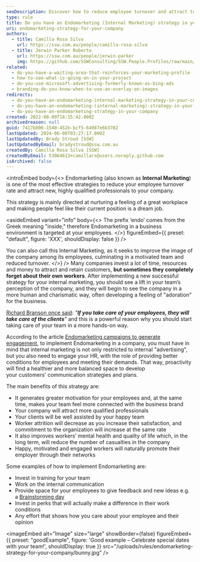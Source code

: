 ```yaml
---
seoDescription: Discover how to reduce employee turnover and attract top talent with an effective Endomarketing (Internal Marketing) strategy that nurtures a positive workplace culture.
type: rule
title: Do you have an Endomarketing (Internal Marketing) strategy in your company?
uri: endomarketing-strategy-for-your-company
authors:
  - title: Camilla Rosa Silva
    url: https://ssw.com.au/people/camilla-rosa-silva
  - title: Jerwin Parker Roberto
    url: https://ssw.com.au/people/jerwin-parker
    img: https://github.com/SSWConsulting/SSW.People.Profiles/raw/main/Jerwin-Parker/Images/Jerwin-Parker-Profile.jpg
related:
  - do-you-have-a-waiting-area-that-reinforces-your-marketing-profile
  - how-to-see-what-is-going-on-in-your-project
  - do-you-use-microsoft-advertising-formerly-known-as-bing-ads
  - branding-do-you-know-when-to-use-an-overlay-on-images
redirects:
  - do-you-have-an-endomarketing-internal-marketing-strategy-in-your-company
  - do-you-have-an-endomarketing-(internal-marketing)-strategy-in-your-company
  - do-you-have-an-endomarketing-strategy-in-your-company
created: 2022-08-09T18:15:42.000Z
archivedreason: null
guid: 7417b806-1540-452b-bcf5-64987e6b3702
lastUpdated: 2024-06-08T03:27:17.000Z
lastUpdatedBy: Brady Stroud [SSW]
lastUpdatedByEmail: bradystroud@ssw.com.au
createdBy: Camilla Rosa Silva [SSW]
createdByEmail: 53064613+camillars@users.noreply.github.com
isArchived: false
---
```


<introEmbed
  body={<>
Endomarketing (also known as **Internal Marketing**) is one of the most effective strategies to reduce your employee turnover rate and attract new, highly qualified professionals to your company.

This strategy is mainly directed at nurturing a feeling of a great workplace and making people feel like their current position is a dream job.

<asideEmbed
  variant="info"
  body={<>
    The prefix ‘endo’ comes from the Greek meaning "inside," therefore Endomarketing in a business environment is targeted at your employees.
  </>}
  figureEmbed={{
    preset: "default",
    figure: 'XXX',
    shouldDisplay: false
  }}
/>

You can also call this Internal Marketing, as it seeks to improve the image of the company among its employees, culminating in a motivated team and reduced turnover.
  </>}
/>
Many companies invest a lot of time, resources and money to attract and retain customers, **but sometimes they completely forget about their own workers**. After implementing a new successful strategy for your internal marketing, you should see a lift in your team’s perception of the company, and they will begin to see the company in a more human and charismatic way, often developing a feeling of "adoration" for the business.

[Richard Branson once said](https://www.goodreads.com/quotes/7356284-clients-do-not-come-first-employees-come-first-if-you): _"**If you take care of your employees, they will take care of the clients**"_ and this is a powerful reason why you should start taking care of your team in a more hands-on way.

According to the article [Endomarketing campaigns to generate engagement](https://race.agency/public-relations-brazil/endomarketing-campaigns/), to implement Endomarketing in a company, you must have in mind that internal marketing is not only restricted to internal "advertising", but you also need to engage your HR, with the role of providing better conditions for employees and meeting their demands. That way, proactivity will find a healthier and more balanced space to develop your customers' communication strategies and plans.

The main benefits of this strategy are:

- It generates greater motivation for your employees and, at the same time, makes your team feel more connected with the business brand
- Your company will attract more qualified professionals
- Your clients will be well assisted by your happy team
- Worker attrition will decrease as you increase their satisfaction, and commitment to the organization will increase at the same rate
- It also improves workers’ mental health and quality of life which, in the long term, will reduce the number of casualties in the company
- Happy, motivated and engaged workers will naturally promote their employer through their networks

Some examples of how to implement Endomarketing are:

- Invest in training for your team
- Work on the internal communication
- Provide space for your employees to give feedback and new ideas e.g. a [Brainstorming day](/use-the-brains-of-your-company)
- Invest in perks that will actually make a difference in their work conditions
- Any effort that shows how you care about your employee and their opinion

<imageEmbed
  alt="Image"
  size="large"
  showBorder={false}
  figureEmbed={{
    preset: "goodExample",
    figure: 'Good example – Celebrate special dates with your team!',
    shouldDisplay: true
  }}
  src="/uploads/rules/endomarketing-strategy-for-your-company/bunny.jpg"
/>
